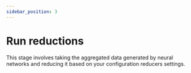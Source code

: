 ```yaml
---
sidebar_position: 3
---
```



# Run reductions

<p>
  This stage involves taking the aggregated data generated by neural networks
  and reducing it based on your <ExcelIcon /> configuration reducers settings.
</p>
